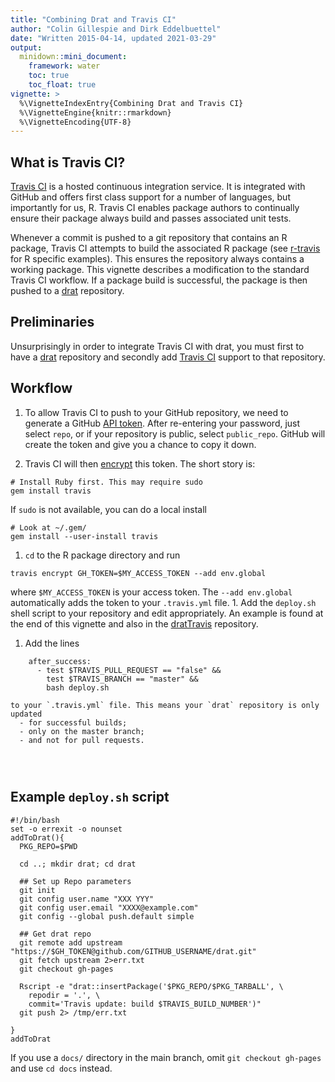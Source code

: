 ```yaml
---
title: "Combining Drat and Travis CI"
author: "Colin Gillespie and Dirk Eddelbuettel"
date: "Written 2015-04-14, updated 2021-03-29"
output:
  minidown::mini_document:
    framework: water
    toc: true
    toc_float: true
vignette: >
  %\VignetteIndexEntry{Combining Drat and Travis CI}
  %\VignetteEngine{knitr::rmarkdown}
  %\VignetteEncoding{UTF-8}
---
```

  

## What is Travis CI?

[Travis CI](https://travis-ci.org/) is a hosted continuous integration service. 
It is integrated with GitHub and offers first class support for a number of languages, 
but importantly for us, R. 
Travis CI enables package authors to continually ensure their package always build and
passes associated unit tests. 

Whenever a commit is pushed to a git repository that contains an R package, 
Travis CI attempts to build the associated R package (see 
[r-travis](https://github.com/craigcitro/r-travis) for R specific examples).
This ensures the repository 
always contains a working package. This vignette describes a modification to the standard
Travis CI workflow. If a package build is successful, the package is then
pushed to a [drat](http://dirk.eddelbuettel.com/code/drat.html) repository.


## Preliminaries

Unsurprisingly in order to integrate Travis CI with drat, you must first to have a 
[drat](https://github.com/eddelbuettel/drat) repository and secondly add 
[Travis CI](https://github.com/craigcitro/r-travis) support to that repository.


## Workflow

1. To allow Travis CI to push to your GitHub repository, we need to 
generate a GitHub [API token](https://github.com/settings/tokens/new).
After re-entering your password, just select `repo`, or
if your repository is public, select `public_repo`. GitHub will create the token 
and give you a chance to copy it down.

1. Travis CI will then [encrypt](http://docs.travis-ci.com/user/encryption-keys/) this token. 
The short story is:
```
# Install Ruby first. This may require sudo
gem install travis
```
If `sudo` is not available, you can do a local install
```
# Look at ~/.gem/
gem install --user-install travis
```
1. `cd` to the R package directory and run
```
travis encrypt GH_TOKEN=$MY_ACCESS_TOKEN --add env.global
```
where `$MY_ACCESS_TOKEN` is your access token. The `--add env.global` automatically adds the token to your `.travis.yml` file.
1. Add the `deploy.sh` shell script to your repository and edit appropriately. An example
is found at the end of this vignette and also in the 
[dratTravis](https://github.com/csgillespie/dratTravis) repository.

1. Add the lines
```
    after_success:
      - test $TRAVIS_PULL_REQUEST == "false" && 
        test $TRAVIS_BRANCH == "master" && 
        bash deploy.sh
```
    to your `.travis.yml` file. This means your `drat` repository is only updated
      - for successful builds;
      - only on the master branch;
      - and not for pull requests.
      
      
      
## Example `deploy.sh` script

```
#!/bin/bash
set -o errexit -o nounset
addToDrat(){
  PKG_REPO=$PWD

  cd ..; mkdir drat; cd drat

  ## Set up Repo parameters
  git init
  git config user.name "XXX YYY"
  git config user.email "XXXX@example.com"
  git config --global push.default simple

  ## Get drat repo
  git remote add upstream "https://$GH_TOKEN@github.com/GITHUB_USERNAME/drat.git"
  git fetch upstream 2>err.txt
  git checkout gh-pages

  Rscript -e "drat::insertPackage('$PKG_REPO/$PKG_TARBALL', \
    repodir = '.', \
    commit='Travis update: build $TRAVIS_BUILD_NUMBER')"
  git push 2> /tmp/err.txt

}
addToDrat
```

If you use a `docs/` directory in the main branch, omit `git checkout
gh-pages` and use `cd docs` instead.
